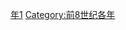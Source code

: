 {{Catnav|頁面分類|历史|歷史時代|年|前8世纪各年}}

{{catmore}}

[[Category:前700年代|年1]]
[[Category:前8世纪各年|Category:前8世纪各年]]